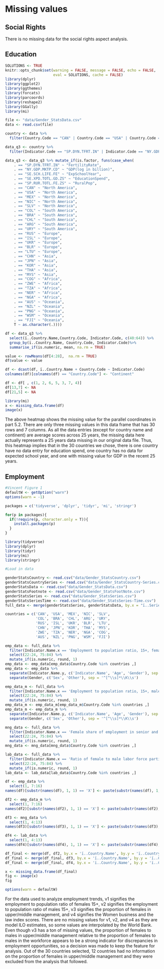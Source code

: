 # Missing values

## Social Rights  
There is no missing data for the social rights aspect analysis.

## Education 
```r
SOLUTIONS <- TRUE
knitr::opts_chunk$set(warning = FALSE, message = FALSE, echo = FALSE, 
                      eval = SOLUTIONS, cache = FALSE)
library(dplyr)
library(ggplot2)
library(ggthemes)
library(forcats)
library(parcoords)
library(reshape2)
library(GGally)
library(mi)
```

```r
file <- "data/Gender_StatsData.csv"
data <- read.csv(file)
```

```r
country <- data %>% 
  filter(Country.Code == "CAN" | Country.Code == "USA" | Country.Code == "MEX" | Country.Code == "NIC" | Country.Code == "SLV" | Country.Code == "COL" | Country.Code == "BRA" | Country.Code == "CHL" | Country.Code == "ARG" | Country.Code == "URY" | Country.Code == "RUS" | Country.Code == "ISL" | Country.Code == "UKR" | Country.Code == "BLR" | Country.Code == "LTU" | Country.Code == "CHN" | Country.Code == "JPN" | Country.Code == "KOR" | Country.Code == "THA" | Country.Code == "MYS" | Country.Code == "COG" | Country.Code == "ZWE" | Country.Code == "TZA" | Country.Code == "NER" | Country.Code == "NGA" | Country.Code == "AUS" | Country.Code == "NZL" | Country.Code == "PNG" | Country.Code == "WSM" | Country.Code == "FJI" ) 
```

```r
data_q3 <- country %>% 
  filter(Indicator.Code == "SP.DYN.TFRT.IN" | Indicator.Code == "NY.GDP.MKTP.CD" |  Indicator.Code == "SE.SCH.LIFE.FE" |  Indicator.Code == "SE.XPD.TOTL.GD.ZS" |  Indicator.Code == "SP.RUR.TOTL.FE.ZS")
```

```r
data_q3 <- data_q3 %>% mutate_if(is.factor, funs(case_when( 
    . == "SP.DYN.TFRT.IN" ~ "FertilityRate",
    . == "NY.GDP.MKTP.CD" ~ "GDP(log in billion)",
    . == "SE.SCH.LIFE.FE" ~ "ExpSchoolYear",
    . == "SE.XPD.TOTL.GD.ZS" ~ "EducationSpend",
    . == "SP.RUR.TOTL.FE.ZS" ~ "RuralPop",
    . == "CAN" ~ "North America", 
    . == "USA" ~ "North America",
    . == "MEX" ~ "North America",
    . == "NIC" ~ "North America",
    . == "SLV" ~ "North America",
    . == "COL" ~ "South America",
    . == "BRA" ~ "South America",
    . == "CHL" ~ "South America",
    . == "ARG" ~ "South America",
    . == "URY" ~ "South America",
    . == "RUS" ~ "Europe",
    . == "ISL" ~ "Europe",
    . == "UKR" ~ "Europe",
    . == "BLR" ~ "Europe",
    . == "LTU" ~ "Europe",
    . == "CHN" ~ "Asia",
    . == "JPN" ~ "Asia",
    . == "KOR" ~ "Asia",
    . == "THA" ~ "Asia",
    . == "MYS" ~ "Asia",
    . == "COG" ~ "Africa",
    . == "ZWE" ~ "Africa",
    . == "TZA" ~ "Africa",
    . == "NER" ~ "Africa",
    . == "NGA" ~ "Africa",
    . == "AUS" ~ "Oceania",
    . == "NZL" ~ "Oceania",
    . == "PNG" ~ "Oceania",
    . == "WSM" ~ "Oceania",
    . == "FJI" ~ "Oceania",
    T ~ as.character(.))))
```


```r
df <- data_q3 %>% 
  select(ï..Country.Name,Country.Code, Indicator.Code, c(40:64)) %>%
  group_by(ï..Country.Name, Country.Code, Indicator.Code)%>%
  summarise_if(is.numeric, mean, na.rm = TRUE)
```


```r
value <- rowMeans(df[4:28],  na.rm = TRUE)
df$value <- value
```

```r
df <- dcast(df, ï..Country.Name + Country.Code ~ Indicator.Code)
colnames(df)[colnames(df) == "Country.Code"] <- "Continent"
```

```r
df <- df[ , c(1, 2, 6, 5, 3, 7, 4)] 
df[13,7] <- NA
df[21,5] <- NA
```

```r
library(mi)
x <- missing_data.frame(df)
image(x)
```


The above heatmap shows the missing value for the parallel coordinates in part 5.2. There are only three missing values in this data frame that has 30 rows and 7 columns. As all the data entries (except for country name and continent) are average scores across 25 years, the missing data here actually represents a 25 years data missing in our original data file. Thus, this heatmap implies that in the 30 countries we chose, there is one country have no data entry for education spend, one country has no data for expected school year, and one with missing value for GDP in the recent 25 years.

## Employment 
```r
#Vincent Figure 1
defaultW <- getOption("warn") 
options(warn = -1) 

packages = c('tidyverse', 'dplyr', 'tidyr', 'mi', 'stringr')

for(p in packages){
  if(!require(p, character.only = T)){
    install.packages(p)
  }
}

library(tidyverse)
library(dplyr)
library(tidyr)
library(mi)
library(stringr)

#Load in data

genderStatsCountry <- read.csv("data/Gender_StatsCountry.csv")
genderStatsCountrySeries <- read.csv("data/Gender_StatsCountry-Series.csv")
genderStatsData <- read.csv("data/Gender_StatsData.csv")
genderStatsFootnote <- read.csv("data/Gender_StatsFootNote.csv")
genderStatsSeries <- read.csv("data/Gender_StatsSeries.csv")
genderStatsSeriesTime <- read.csv("data/Gender_StatsSeries-Time.csv")
full_data <- merge(genderStatsSeries, genderStatsData, by.x = "ï..Series.Code", by.y = "Indicator.Code")

countries = c('CAN', 'USA', 'MEX', 'NIC', 'SLV',
              'COL', 'BRA', 'CHL', 'ARG', 'URY',
              'RUS', 'ISL', 'UKR', 'BLR', 'LTU',
              'CHN', 'JPN', 'KOR', 'THA', 'MYS',
              'ZWE', 'TZA', 'NER', 'NGA', 'COG',
              'AUS', 'NZL', 'PNG', 'WSM', 'FJI')

emp_data <- full_data %>% 
  filter(Indicator.Name.x == 'Employment to population ratio, 15+, female (%) (modeled ILO estimate)') %>% 
  select(22:24, 75:84) %>% 
  mutate_if(is.numeric, round, 1)
emp_data <- emp_data[emp_data$Country.Code %in% countries ,]
emp_data <- emp_data %>% 
  separate(Indicator.Name.y, c('Indicator.Name', 'Age', 'Gender'), sep = ', ') %>% 
  separate(Gender, c('Sex', 'Other'), sep = '^[^\\s]*\\K\\s')

emp_data_m <- full_data %>% 
  filter(Indicator.Name.x == 'Employment to population ratio, 15+, male (%) (modeled ILO estimate)') %>% 
  select(22:24, 75:84) %>% 
  mutate_if(is.numeric, round, 1)
emp_data_m <- emp_data_m[emp_data_m$Country.Code %in% countries ,]
emp_data_m <- emp_data_m %>% 
  separate(Indicator.Name.y, c('Indicator.Name', 'Age', 'Gender'), sep = ', ') %>% 
  separate(Gender, c('Sex', 'Other'), sep = '^[^\\s]*\\K\\s')

mng_data <- full_data %>% 
  filter(Indicator.Name.x == 'Female share of employment in senior and middle management (%)') %>%
  select(22:24, 75:84) %>%
  mutate_if(is.numeric, round, 1)
mng_data <- mng_data[mng_data$Country.Code %in% countries ,]

lab_data <- full_data %>% 
  filter(Indicator.Name.x == 'Ratio of female to male labor force participation rate (%) (modeled ILO estimate)') %>%
  select(22:24, 75:84) %>%
  mutate_if(is.numeric, round, 1)
lab_data <- lab_data[lab_data$Country.Code %in% countries ,]

df <- emp_data %>% 
  select(1, 7:16)
names(df)[substr(names(df), 1, 1) == 'X'] <- paste(substr(names(df), 1, 5), 'var1')

df2 <- emp_data_m %>% 
  select(1, 7:16)
names(df2)[substr(names(df2), 1, 1) == 'X'] <- paste(substr(names(df2), 1, 5), 'var2')

df3 <- mng_data %>% 
  select(1, 4:13)
names(df3)[substr(names(df3), 1, 1) == 'X'] <- paste(substr(names(df3), 1, 5), 'var3')

df4 <- lab_data %>% 
  select(1, 4:13)
names(df4)[substr(names(df4), 1, 1) == 'X'] <- paste(substr(names(df4), 1, 5), 'var4')

df_final <- merge(df, df2, by.x = 'ï..Country.Name', by.y = 'ï..Country.Name')
df_final <- merge(df_final, df3, by.x = 'ï..Country.Name', by.y = 'ï..Country.Name')
df_final <- merge(df_final, df4, by.x = 'ï..Country.Name', by.y = 'ï..Country.Name')

x <- missing_data.frame(df_final)
fig <- image(x)
fig

options(warn = defaultW)
```
For the data used to analyze employment trends, v1 signifies the employment to population ratio of females 15+, v2 signifies the employment to population ratio of males 15+, v3 signifies the proportion of females in upper/middle management, and v4 signifies the Women business and the law index scores. There are no missing values for v1, v2, and v4 as they are model ILO estimates, so some values are interpolated by the World Bank. Even though v3 has a ton of missing values, the proportion of females to males in upper/middle management relative to the proportion of females to males in the workforce appears to be a strong indicator for discrepancies in employment opportunities, so a decision was made to keep the feature for analysis. Out of the 30 countries selected, 12 countries had no information on the proportion of females in upper/middle management and they were excluded from the analysis that followed.